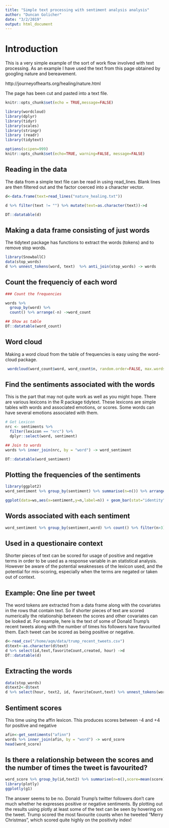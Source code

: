 ```yaml
---
title: "Simple text processing with sentiment analysis analysis"
author: "Duncan Golicher"
date: "3/2/2019"
output: html_document
---
```


# Introduction

This is a very simple example of the sort of work flow involved with text processing. As an example I have used the text from this page obtained by googling nature and bereavement.

http://journeyofhearts.org/healing/nature.html

The page has been cut and pasted into a text file.

```r
knitr::opts_chunk$set(echo = TRUE,message=FALSE)
```

```r
library(wordcloud)
library(dplyr)
library(tidyr)
library(scales)
library(stringr)
library (readr)
library(tidytext)

options(scipen=999)
knitr::opts_chunk$set(echo=TRUE, warning=FALSE, message=FALSE)
```

## Reading in the data

The data from a simple text file can be read in using read_lines. Blank lines are then filtered out and the factor coerced into a character vector.

```r
d<-data.frame(text=read_lines("nature_healing.txt"))

d %>% filter(text != "") %>% mutate(text=as.character(text))->d

DT::datatable(d)

```

## Making a data frame consisting of just words

The tidytext package has functions to extract the words (tokens) and to remove stop words.

```r
library(SnowballC)
data(stop_words)
d %>% unnest_tokens(word, text)  %>% anti_join(stop_words) -> words


```

## Count the frequenciy of each word

```r
### Count the frequencies

words %>%
  group_by(word) %>%
  count() %>% arrange(-n) ->word_count

## Show as table
DT::datatable(word_count)
```


## Word cloud

Making a word cloud from the table of frequencies is easy using the word-cloud package.

```r
 wordcloud(word_count$word, word_count$n, random.order=FALSE, max.words = 100, colors=brewer.pal(8, "Dark2"), use.r.layout=TRUE)
```


## Find the sentiments associated with the words

This is the part that may not quite work as well as you might hope. There are various lexicons in the R package tidytext. These lexicons are simple tables with words and associated emotions, or scores. Some words can have several emotions associated with them. 

```r

# Get Lexicon
nrc <- sentiments %>%
  filter(lexicon == "nrc") %>%
  dplyr::select(word, sentiment)

## Join to words
words %>% inner_join(nrc, by = "word") -> word_sentiment
```

```r
DT::datatable(word_sentiment)
```

## Plotting the frequencies of the sentiments

```r
library(ggplot2)
word_sentiment %>% group_by(sentiment) %>% summarise(n=n()) %>% arrange(n) %>% mutate(sentiment = reorder(sentiment, n)) ->ws

ggplot(data=ws,aes(x=sentiment,y=n,label=n)) + geom_bar(stat="identity") + geom_label()  + coord_flip()
```

## Words associated with each sentiment

```r
word_sentiment %>% group_by(sentiment,word) %>% count() %>% filter(n>3) %>% arrange(-n) %>% ungroup() %>% mutate(word = reorder(word, n)) %>% ggplot(aes(x=word,y=n)) +geom_bar(stat="identity",fill="red") +facet_wrap(~ sentiment, scales = "free", ncol = 5) +coord_flip()
```

## Used in a questionaire context

Shorter pieces of text can be scored for usage of positive and negative terms in order to be used as a response variable in an statistical analysis. However be aware of the potential weaknesses of the lexicon used, and the potential for mis-scoring, especially when the terms are negated or taken out of context. 



## Example: One line per tweet

The word tokens are extracted from a data frame along with the covariates in the rows that contain text. So if shorter pieces of text are scored numerically the relationship between the scores and other covariates can be looked at. For example, here is the text of some of Donald Trump's recent tweets along with the number of times his followers have favourited them. Each tweet can be scored as being positive or negative.

```r
d<-read_csv("/home/aqm/data/trump_recent_tweets.csv")
d$text<-as.character(d$text)
d %>% select(id,text,favoriteCount,created, hour) ->d
DT::datatable(d)
```

## Extracting the words

```r
data(stop_words)
d$text2<-d$text
d %>% select(hour, text2, id, favoriteCount,text) %>% unnest_tokens(word, text) %>% anti_join(stop_words) -> words
```


## Sentiment scores

This time using the affin lexicon. This produces scores between -4 and +4 for positive and negative 

```r
afin<-get_sentiments("afinn")
words %>% inner_join(afin, by = "word") -> word_score
head(word_score)
```

## Is there a relationship between the scores and the number of times the tweet is favourited?

```r



word_score %>% group_by(id,text2) %>% summarise(n=n(),score=mean(score),favourited=mean(favoriteCount)) %>% ggplot(aes(x=score,y=favourited, label =text2)) + geom_point() + geom_smooth() ->g1
library(plotly)
ggplotly(g1)
```


The answer seems to be no. Donald Trump's twitter followers don't care much whether he expresses positive or negative sentiments. By plotting out the results using plotly at least some of the text can be seen by hovering on the tweet. Trump scored the most favourite counts when he tweeted "Merry Christmas", which scored quite highly on the positivity index!


 
 

